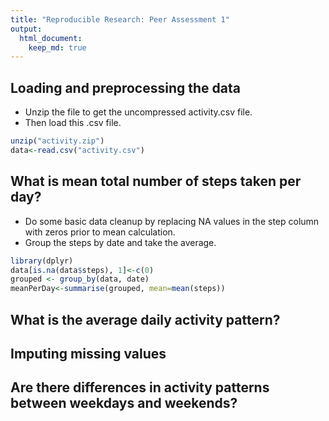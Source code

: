 ```yaml
---
title: "Reproducible Research: Peer Assessment 1"
output: 
  html_document:
    keep_md: true
---
```



## Loading and preprocessing the data
* Unzip the file to get the uncompressed activity.csv file.
* Then load this .csv file.

```r
unzip("activity.zip")
data<-read.csv("activity.csv")
```

## What is mean total number of steps taken per day?
* Do some basic data cleanup by replacing NA values in the step column with zeros prior to mean calculation. 
* Group the steps by date and take the average.

```r
library(dplyr)
data[is.na(data$steps), 1]<-c(0)
grouped <- group_by(data, date)
meanPerDay<-summarise(grouped, mean=mean(steps))
```

## What is the average daily activity pattern?



## Imputing missing values



## Are there differences in activity patterns between weekdays and weekends?
